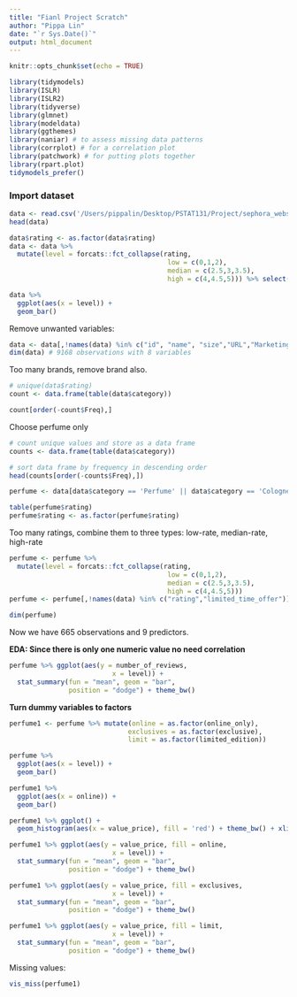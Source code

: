 ```yaml
---
title: "Fianl Project Scratch"
author: "Pippa Lin"
date: "`r Sys.Date()`"
output: html_document
---
```


```r
knitr::opts_chunk$set(echo = TRUE)
```

```r
library(tidymodels)
library(ISLR)
library(ISLR2)
library(tidyverse)
library(glmnet)
library(modeldata)
library(ggthemes)
library(naniar) # to assess missing data patterns
library(corrplot) # for a correlation plot
library(patchwork) # for putting plots together
library(rpart.plot)
tidymodels_prefer()
```

### Import dataset

```r
data <- read.csv('/Users/pippalin/Desktop/PSTAT131/Project/sephora_website_dataset.csv')
head(data)
```

```r
data$rating <- as.factor(data$rating)
data <- data %>%
  mutate(level = forcats::fct_collapse(rating,
                                        low = c(0,1,2),
                                        median = c(2.5,3,3.5),
                                        high = c(4,4.5,5))) %>% select(-c(rating))
```

```r
data %>% 
  ggplot(aes(x = level)) +
  geom_bar() 
```

Remove unwanted variables:

```r
data <- data[,!names(data) %in% c("id", "name", "size","URL","MarketingFlags_content","brand","price")]
dim(data) # 9168 observations with 8 variables
```

Too many brands, remove brand also.

```r
# unique(data$rating)
count <- data.frame(table(data$category))

count[order(-count$Freq),]
```

Choose perfume only

```r
# count unique values and store as a data frame
counts <- data.frame(table(data$category))

# sort data frame by frequency in descending order
head(counts[order(-counts$Freq),])

perfume <- data[data$category == 'Perfume' || data$category == 'Cologne'] 
```

```r
table(perfume$rating)
perfume$rating <- as.factor(perfume$rating)
```

Too many ratings, combine them to three types: low-rate, median-rate, high-rate

```r
perfume <- perfume %>%
  mutate(level = forcats::fct_collapse(rating,
                                        low = c(0,1,2),
                                        median = c(2.5,3,3.5),
                                        high = c(4,4.5,5))) 
perfume <- perfume[,!names(data) %in% c("rating","limited_time_offer")]

dim(perfume)
```

Now we have 665 observations and 9 predictors.

**EDA: Since there is only one numeric value no need correlation**

```r
perfume %>% ggplot(aes(y = number_of_reviews,
                          x = level)) +
  stat_summary(fun = "mean", geom = "bar", 
               position = "dodge") + theme_bw()
```

**Turn dummy variables to factors**

```r
perfume1 <- perfume %>% mutate(online = as.factor(online_only), 
                              exclusives = as.factor(exclusive), 
                              limit = as.factor(limited_edition))
```

```r
perfume %>% 
  ggplot(aes(x = level)) +
  geom_bar() 
```

```r
perfume1 %>% 
  ggplot(aes(x = online)) +
  geom_bar() 
```

```r
perfume1 %>% ggplot() +
  geom_histogram(aes(x = value_price), fill = 'red') + theme_bw() + xlim(15,350)
```

```r
perfume1 %>% ggplot(aes(y = value_price, fill = online,
                          x = level)) +
  stat_summary(fun = "mean", geom = "bar", 
               position = "dodge") + theme_bw()
```

```r
perfume1 %>% ggplot(aes(y = value_price, fill = exclusives,
                          x = level)) +
  stat_summary(fun = "mean", geom = "bar", 
               position = "dodge") + theme_bw()
```

```r
perfume1 %>% ggplot(aes(y = value_price, fill = limit,
                          x = level)) +
  stat_summary(fun = "mean", geom = "bar", 
               position = "dodge") + theme_bw()
```

Missing values:

```r
vis_miss(perfume1)
```
